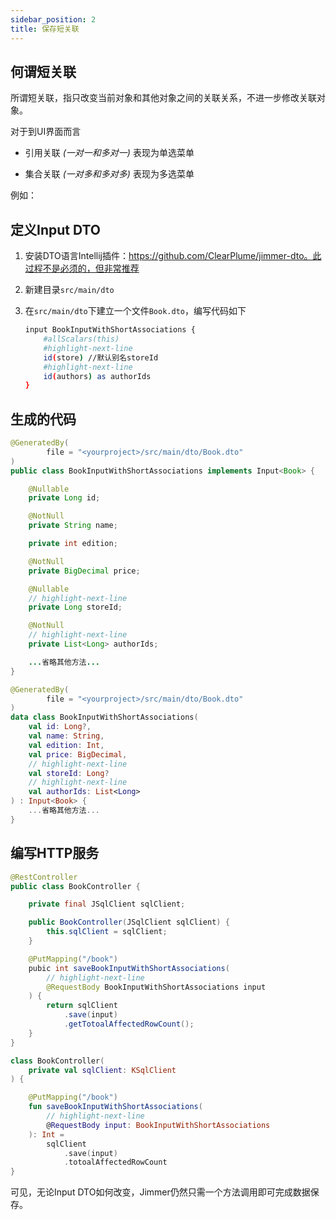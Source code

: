 ```yaml
---
sidebar_position: 2 
title: 保存短关联
---
```



## 何谓短关联

所谓短关联，指只改变当前对象和其他对象之间的关联关系，不进一步修改关联对象。

对于到UI界面而言

-   引用关联 *(一对一和多对一)* 表现为单选菜单

-   集合关联 *(一对多和多对多)* 表现为多选菜单

例如：
<ShortAssociation/>

## 定义Input DTO

1.  安装DTO语言Intellij插件：https://github.com/ClearPlume/jimmer-dto。此过程不是必须的，但非常推荐

2.  新建目录`src/main/dto`

3.  在`src/main/dto`下建立一个文件`Book.dto`，编写代码如下

    ```sh title="Book.dto"
    input BookInputWithShortAssociations {
        #allScalars(this)
        #highlight-next-line
        id(store) //默认别名storeId
        #highlight-next-line
        id(authors) as authorIds
    }
    ```

## 生成的代码

<Tabs groupId="language">
<TabItem value="java" label="Java">

```java title="BookInputWithShortAssociations.java"
@GeneratedBy(
        file = "<yourproject>/src/main/dto/Book.dto"
)
public class BookInputWithShortAssociations implements Input<Book> {

    @Nullable
    private Long id;

    @NotNull
    private String name;

    private int edition;

    @NotNull
    private BigDecimal price;

    @Nullable
    // highlight-next-line
    private Long storeId;

    @NotNull
    // highlight-next-line
    private List<Long> authorIds;

    ...省略其他方法...
}
```

</TabItem>
<TabItem value="kotlin" label="Kotlin">

```kotlin title="BookInputWithShortAssociations.kt"
@GeneratedBy(
        file = "<yourproject>/src/main/dto/Book.dto"
)
data class BookInputWithShortAssociations(
    val id: Long?,
    val name: String,
    val edition: Int,
    val price: BigDecimal,
    // highlight-next-line
    val storeId: Long?
    // highlight-next-line
    val authorIds: List<Long>
) : Input<Book> {
    ...省略其他方法...
}
```

</TabItem>
</Tabs>

## 编写HTTP服务

<Tabs groupId="language">
<TabItem value="java" label="Java">

```java title="BookController.java"
@RestController
public class BookController {

    private final JSqlClient sqlClient;

    public BookController(JSqlClient sqlClient) {
        this.sqlClient = sqlClient;
    } 

    @PutMapping("/book")
    pubic int saveBookInputWithShortAssociations(
        // highlight-next-line
        @RequestBody BookInputWithShortAssociations input
    ) {
        return sqlClient
            .save(input)
            .getTotoalAffectedRowCount();
    }
}
```

</TabItem>
<TabItem value="kotlin" label="Kotlin">

```kotlin title="BookController.java"
class BookController(
    private val sqlClient: KSqlClient
) {

    @PutMapping("/book")
    fun saveBookInputWithShortAssociations(
        // highlight-next-line
        @RequestBody input: BookInputWithShortAssociations
    ): Int =
        sqlClient
            .save(input)
            .totoalAffectedRowCount
}
```

</TabItem>
</Tabs>

可见，无论Input DTO如何改变，Jimmer仍然只需一个方法调用即可完成数据保存。